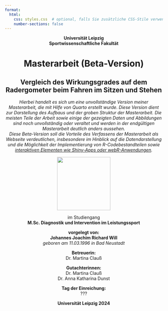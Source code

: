 ```yaml
---
format:
  html:
    css: styles.css  # optional, falls Sie zusätzliche CSS-Stile verwenden möchten
    number-sections: false
---
```


<div style="text-align: center;">

**Universität Leipzig**  
**Sportwissenschaftliche Fakultät**  

# Masterarbeit (Beta-Version)
## Vergleich des Wirkungsgrades auf dem Radergometer beim Fahren im Sitzen und Stehen<br>
*Hierbei handelt es sich um eine unvollständige Version meiner Masterarbeit, die mit Hilfe von Quarto erstellt wurde. Diese Version dient zur Darstellung des Aufbaus und der groben Struktur der Masterarbeit. Die meisten Teile der Arbeit sowie einige der gezeigten Daten und Abbildungen sind noch unvollständig oder veraltet und werden in der endgültigen Masterarbeit deutlich anders aussehen.<br> Diese Beta-Version soll die Vorteile des Verfassens der Masterarbeit als Webseite verdeutlichen, insbesondere im Hinblick auf die Datendarstellung und die Möglichkeit der Implementierung von R-Codebestandteilen sowie [interaktiven Elementen wie Shiny-Apps oder webR-Anwendungen](https://jjrw96.github.io/Wirkungsgrad-Rad-shinylive.github.io/).*

![](images/Logo_η_2.png){width=170}

im Studiengang  
**M.Sc. Diagnostik und Intervention im Leistungssport**

**vorgelegt von:**  
**Johannes Joachim Richard Will**  
*geboren am 11.03.1996 in Bad Neustadt*

**Betreuerin:**  
Dr. Martina Clauß

**Gutachterinnen:**  
Dr. Martina Clauß  
Dr. Anna Katharina Dunst

**Tag der Einreichung:**  
???

**Universität Leipzig 2024**

</div>
